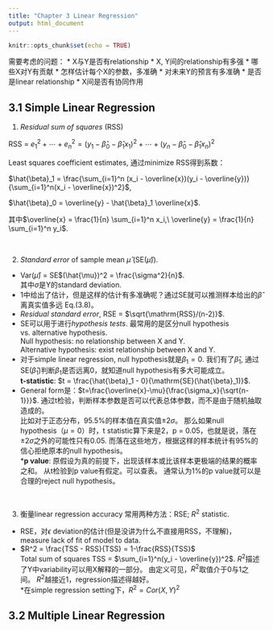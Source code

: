 ```yaml
---
title: "Chapter 3 Linear Regression"
output: html_document
---
```


```r
knitr::opts_chunk$set(echo = TRUE)
```

需要考虑的问题：
* X与Y是否有relationship
* X, Y间的relationship有多强
* 哪些X对Y有贡献
* 怎样估计每个X的参数，多准确
* 对未来Y的预言有多准确
* 是否是linear relationship
* X间是否有协同作用

## 3.1 Simple Linear Regression
1. *Residual sum of squares* (RSS)

RSS = $e_1^2 + \cdots + e_n^2 = (y_1 - \hat{\beta}_0 - \hat{\beta}_1 x_1)^2 + \cdots + (y_n - \hat{\beta}_0 - \hat{\beta}_1 x_n)^2$ 

Least squares coefficient estimates, 通过minimize RSS得到系数：

$\hat{\beta}_1 = \frac{\sum_{i=1}^n (x_i - \overline{x})(y_i - \overline{y})}{\sum_{i=1}^n(x_i - \overline{x})^2}$, 

$\hat{\beta}_0 = \overline{y} - \hat{\beta}_1 \overline{x}$.

其中$\overline{x} = \frac{1}{n} \sum_{i=1}^n x_i,\ \overline{y} = \frac{1}{n} \sum_{i=1}^n y_i$.

<br>

2. *Standard error* of sample mean $\hat{\mu}$ (SE($\hat{\mu}$)).
* Var($\hat{\mu}$) = SE$(\hat{\mu})^2 = \frac{\sigma^2}{n}$.<br>
其中$\sigma$是Y的standard deviation.
* 1中给出了估计，但是这样的估计有多准确呢？通过SE就可以推测样本给出的$\hat{\beta}$离真实值多远 Eq.(3.8)。
* *Residual standard error*, RSE = $\sqrt{\mathrm{RSS}/(n-2)}$.
* SE可以用于进行*hypothesis tests*. 最常用的是区分null hypothesis vs. alternative hypothesis. <br>
Null hypothesis: no relationship between X and Y. <br>
Alternative hypothesis: exist relationship between X and Y.
* 对于simple linear regression, null hypothesis就是$\beta_1 = 0$.
我们有了$\hat{\beta}_1$, 通过SE($\hat{\beta}_1$)判断$\beta_1$是否远离0，就知道null hypothesis有多大可能成立。<br>
**t-statistic**: $t = \frac{\hat{\beta}_1 - 0}{\mathrm{SE}(\hat{\beta}_1)}$.
* General form是：$t=\frac{\overline{x}-\mu}{\frac{\sigma_x}{\sqrt{n-1}}}$. 通过t检验，判断样本参数是否可以代表总体参数，而不是由于随机抽取造成的。<br>
比如对于正态分布，95.5%的样本值在真实值$\pm 2\sigma$。
那么如果null hypothesis（$\mu = 0$）时，t statistic算下来是2，p = 0.05，也就是说，落在$\pm 2\sigma$之外的可能性只有0.05.
而落在这些地方，根据这样的样本统计有95%的信心拒绝原本的null hypothesis。<br>
***p value**: 原假设为真的前提下，出现该样本或比该样本更极端的结果的概率之和。
从t检验到p value有假定。可以查表。
通常认为1%的p value就可以是合理的reject null hypothesis。

<br>

3. 衡量linear regression accuracy
常用两种方法：RSE; $R^2$ statistic.
* RSE，对$\epsilon$ deviation的估计(但是没讲为什么不直接用RSS，不理解)， measure lack of fit of model to data.
* $R^2 = \frac{TSS - RSS}{TSS} = 1-\frac{RSS}{TSS}$ <br>
Total sum of squares TSS = $\sum_{i=1}^n(y_i - \overline{y})^2$. 
$R^2$描述了Y中variability可以用X解释的一部分。
由定义可见，$R^2$取值介于0与1之间。
$R^2$越接近1，regression描述得越好。<br>
*在simple regression setting下，$R^2 = Cor(X,Y)^2$


## 3.2 Multiple Linear Regression




